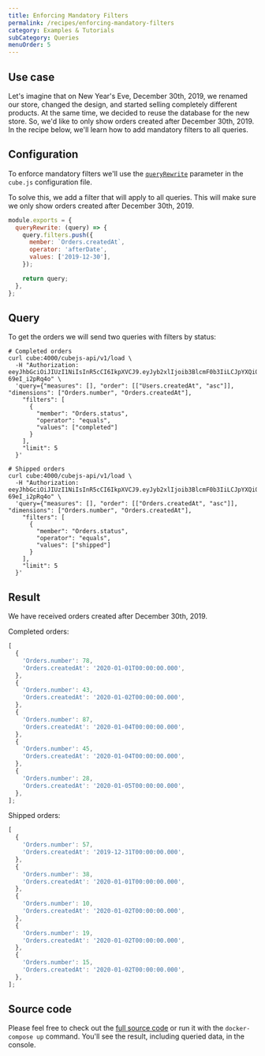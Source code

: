 ```yaml
---
title: Enforcing Mandatory Filters
permalink: /recipes/enforcing-mandatory-filters
category: Examples & Tutorials
subCategory: Queries
menuOrder: 5
---
```


## Use case

Let's imagine that on New Year's Eve, December 30th, 2019, we renamed our store,
changed the design, and started selling completely different products. At the
same time, we decided to reuse the database for the new store. So, we'd like to
only show orders created after December 30th, 2019. In the recipe below, we'll
learn how to add mandatory filters to all queries.

## Configuration

To enforce mandatory filters we'll use the
[`queryRewrite`](https://cube.dev/docs/security/context#using-query-rewrite)
parameter in the `cube.js` configuration file.

To solve this, we add a filter that will apply to all queries. This will make
sure we only show orders created after December 30th, 2019.

```javascript
module.exports = {
  queryRewrite: (query) => {
    query.filters.push({
      member: `Orders.createdAt`,
      operator: 'afterDate',
      values: ['2019-12-30'],
    });

    return query;
  },
};
```

## Query

To get the orders we will send two queries with filters by status:

```bash{outputLines: 1,3-13}
# Completed orders
curl cube:4000/cubejs-api/v1/load \
  -H "Authorization: eeyJhbGciOiJIUzI1NiIsInR5cCI6IkpXVCJ9.eyJyb2xlIjoib3BlcmF0b3IiLCJpYXQiOjE2Mjg3NDUwNDUsImV4cCI6MTgwMTU0NTA0NX0.VErb2t7Bc43ryRwaOiEgXuU5KiolCT-69eI_i2pRq4o" \
  'query={"measures": [], "order": [["Users.createdAt", "asc"]], "dimensions": ["Orders.number", "Orders.createdAt"],
    "filters": [
      {
        "member": "Orders.status",
        "operator": "equals",
        "values": ["completed"]
      }
    ],
    "limit": 5
  }'
```

```bash{outputLines: 1,3-13}
# Shipped orders
curl cube:4000/cubejs-api/v1/load \
  -H "Authorization: eeyJhbGciOiJIUzI1NiIsInR5cCI6IkpXVCJ9.eyJyb2xlIjoib3BlcmF0b3IiLCJpYXQiOjE2Mjg3NDUwNDUsImV4cCI6MTgwMTU0NTA0NX0.VErb2t7Bc43ryRwaOiEgXuU5KiolCT-69eI_i2pRq4o" \
  'query={"measures": [], "order": [["Orders.createdAt", "asc"]], "dimensions": ["Orders.number", "Orders.createdAt"],
    "filters": [
      {
        "member": "Orders.status",
        "operator": "equals",
        "values": ["shipped"]
      }
    ],
    "limit": 5
  }'
```

## Result

We have received orders created after December 30th, 2019.

Completed orders:

```javascript
[
  {
    'Orders.number': 78,
    'Orders.createdAt': '2020-01-01T00:00:00.000',
  },
  {
    'Orders.number': 43,
    'Orders.createdAt': '2020-01-02T00:00:00.000',
  },
  {
    'Orders.number': 87,
    'Orders.createdAt': '2020-01-04T00:00:00.000',
  },
  {
    'Orders.number': 45,
    'Orders.createdAt': '2020-01-04T00:00:00.000',
  },
  {
    'Orders.number': 28,
    'Orders.createdAt': '2020-01-05T00:00:00.000',
  },
];
```

Shipped orders:

```javascript
[
  {
    'Orders.number': 57,
    'Orders.createdAt': '2019-12-31T00:00:00.000',
  },
  {
    'Orders.number': 38,
    'Orders.createdAt': '2020-01-01T00:00:00.000',
  },
  {
    'Orders.number': 10,
    'Orders.createdAt': '2020-01-02T00:00:00.000',
  },
  {
    'Orders.number': 19,
    'Orders.createdAt': '2020-01-02T00:00:00.000',
  },
  {
    'Orders.number': 15,
    'Orders.createdAt': '2020-01-02T00:00:00.000',
  },
];
```

## Source code

Please feel free to check out the
[full source code](https://github.com/cube-js/cube/tree/master/examples/recipes/mandatory-filters)
or run it with the `docker-compose up` command. You'll see the result, including
queried data, in the console.

